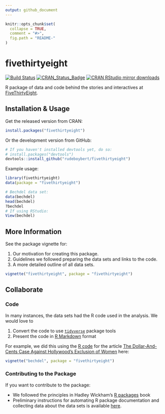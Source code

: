 ```yaml
---
output: github_document
---
```


<!-- README.md is generated from README.Rmd. Please edit that file -->

```r
knitr::opts_chunk$set(
  collapse = TRUE,
  comment = "#>",
  fig.path = "README-"
)
```


# fivethirtyeight

[![Build Status](https://travis-ci.org/rudeboybert/fivethirtyeight.png?branch=master)](https://travis-ci.org/rudeboybert/fivethirtyeight)
[![CRAN_Status_Badge](http://www.r-pkg.org/badges/version/fivethirtyeight)](http://cran.r-project.org/package=fivethirtyeight)
[![CRAN RStudio mirror downloads](http://cranlogs.r-pkg.org/badges/fivethirtyeight)](http://www.r-pkg.org/pkg/fivethirtyeight)

R package of data and code behind the stories and interactives at [FiveThirtyEight](https://github.com/fivethirtyeight/data).



## Installation & Usage

Get the released version from CRAN:

```r
install.packages("fivethirtyeight")
```

Or the development version from GitHub:

```r
# If you haven't installed devtools yet, do so:
# install.packages("devtools")
devtools::install_github("rudeboybert/fivethirtyeight")
```

Example usage:

```r
library(fivethirtyeight)
data(package = "fivethirtyeight")

# Bechdel data set:
data(bechdel)
head(bechdel)
?bechdel
# If using RStudio:
View(bechdel)
```



## More Information

See the package vignette for:

1. Our motivation for creating this package.
1. Guidelines we followed preparing the data sets and links to the code.
1. A more detailed outline of all data sets.

```r
vignette("fivethirtyeight", package = "fivethirtyeight")
```



## Collaborate

### Code

In many instances, the data sets had the R code used in the analysis. We would
love to

1. Convert the code to use [`tidyverse`](https://blog.rstudio.org/2016/09/15/tidyverse-1-0-0/) package tools
1. Present the code in [R Markdown](http://rmarkdown.rstudio.com/) format 

For example, we did this using the
[R code](https://github.com/fivethirtyeight/data/blob/master/bechdel/analyze-bechdel.R) for the article 
[The Dollar-And-Cents Case Against Hollywood’s Exclusion of
Women](http://fivethirtyeight.com/features/the-dollar-and-cents-case-against-hollywoods-exclusion-of-women)
here:

```r
vignette("bechdel", package = "fivethirtyeight")
```


### Contributing to the Package

If you want to contribute to the package:

* We followed the principles in Hadley Wickham's [R packages](http://r-pkgs.had.co.nz/) book
* Preliminary instructions for automating R package documentation and collecting data about the data sets is available [here](https://github.com/rudeboybert/fivethirtyeight/blob/master/data_import_procedure.md).


